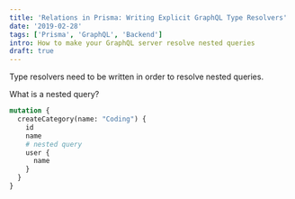 ```yaml
---
title: 'Relations in Prisma: Writing Explicit GraphQL Type Resolvers'
date: '2019-02-28'
tags: ['Prisma', 'GraphQL', 'Backend']
intro: How to make your GraphQL server resolve nested queries
draft: true
---
```


Type resolvers need to be written in order to resolve nested queries.

What is a nested query?

```GraphQL
mutation {
  createCategory(name: "Coding") {
    id
    name
    # nested query
    user {
      name
    }
  }
}
```
